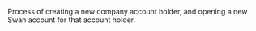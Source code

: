 Process of creating a new company account holder, and opening a new Swan account for that account holder.
